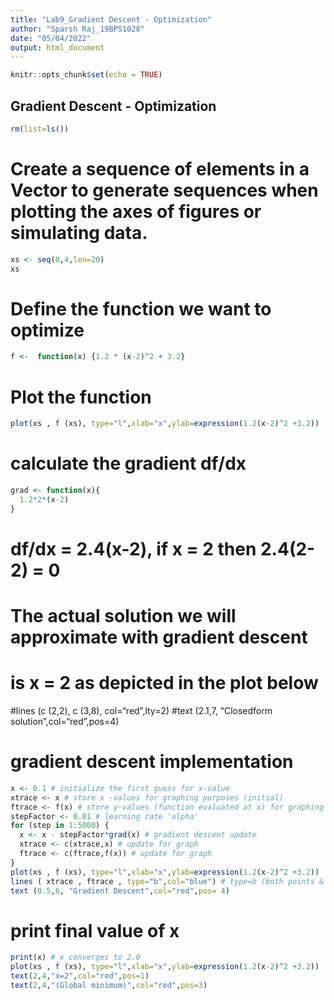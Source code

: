 ---
title: "Lab9_Gradient Descent - Optimization"
author: "Sparsh Raj_19BPS1028"
date: "05/04/2022"
output: html_document
---

```{r setup, include=FALSE}
knitr::opts_chunk$set(echo = TRUE)
```

## Gradient Descent - Optimization
```{r}
rm(list=ls())
```

# Create a sequence of elements in a Vector to generate sequences when plotting the axes of figures or simulating data. 

```{r}
xs <- seq(0,4,len=20) 
xs
```


# Define the function we want to optimize
```{r}
f <-  function(x) {1.2 * (x-2)^2 + 3.2}
```

# Plot the function 
```{r}
plot(xs , f (xs), type="l",xlab="x",ylab=expression(1.2(x-2)^2 +3.2)) 
```

# calculate the gradient df/dx
```{r}
grad <- function(x){
  1.2*2*(x-2)
}
```


# df/dx = 2.4(x-2), if x = 2 then 2.4(2-2) = 0
# The actual solution we will approximate with gradient descent
# is  x = 2 as depicted in the plot below

#lines (c (2,2), c (3,8), col="red",lty=2)
#text (2.1,7, "Closedform solution",col="red",pos=4)

# gradient descent implementation
```{r}
x <- 0.1 # initialize the first guess for x-value
xtrace <- x # store x -values for graphing purposes (initial)
ftrace <- f(x) # store y-values (function evaluated at x) for graphing purposes (initial)
stepFactor <- 0.01 # learning rate 'alpha'
for (step in 1:5000) {
  x <- x - stepFactor*grad(x) # gradient descent update
  xtrace <- c(xtrace,x) # update for graph
  ftrace <- c(ftrace,f(x)) # update for graph
}
plot(xs , f (xs), type="l",xlab="x",ylab=expression(1.2(x-2)^2 +3.2))
lines ( xtrace , ftrace , type="b",col="blue") # type=b (both points & lines)
text (0.5,6, "Gradient Descent",col="red",pos= 4)
```


# print final value of x
```{r}
print(x) # x converges to 2.0
plot(xs , f (xs), type="l",xlab="x",ylab=expression(1.2(x-2)^2 +3.2))
text(2,4,"x=2",col="red",pos=1)
text(2,4,"(Global minimum)",col="red",pos=3)
```